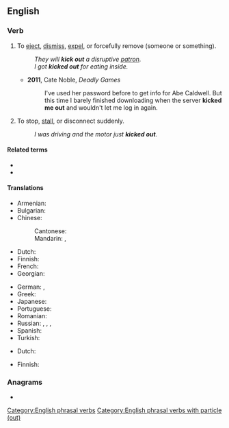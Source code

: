 {{also|kickout|kick-out}}
==English==

===Verb===
{{en-verb|kicks out|kicking out|kicked out}}

# {{lb|en|idiomatic}} To [[eject]], [[dismiss]], [[expel]], or forcefully remove (someone or something).
#: ''They will '''kick out''' a disruptive [[patron]].''
#: ''I got '''kicked out''' for eating inside.''
#* '''2011''', Cate Noble, ''Deadly Games''
#*: I've used her password before to get info for Abe Caldwell. But this time I barely finished downloading when the server '''kicked me out''' and wouldn't let me log in again.
# {{lb|en|idiomatic}} To stop, [[stall]], or disconnect suddenly.
#: ''I was driving and the motor just '''kicked out'''.''

====Related terms====
* {{l|en|kick}}
* {{l|en|kick in}}

====Translations====
{{trans-top|eject, throw out, or forcefully remove}}
* Armenian: {{t+|hy|վռնդել}}
* Bulgarian: {{t-needed|bg}}
* Chinese:
*: Cantonese: {{t|yue|趕走|tr=gon2 zau2|sc=Hani}}
*: Mandarin: {{t+|cmn|趕走|sc=Hani}}, {{t+|cmn|赶走|tr=gǎnzǒu|sc=Hani}}
* Dutch: {{t|nl|eruit trappen}}
* Finnish: {{t|fi|heittää ulos}}
* French: {{t|fr|foutre dehors}}
* Georgian: {{t-needed|ka}}
{{trans-mid}}
* German: {{t|de|rauswerfen}}, {{t|de|rausschmeißen}}
* Greek: {{t+|el|βγάζω}}
* Japanese: {{t|ja|追い出す|tr=おいだす, oidasu|sc=Jpan}}
* Portuguese: {{t+|pt|expulsar}}
* Romanian: {{t-needed|ro}}
* Russian: {{t+|ru|вышвы́ривать|impf}}, {{t+|ru|вы́швырнуть|pf}}, {{t|ru|[[выгоня́ть]] [[пинок|пинка́ми]]|impf}}, {{t|ru|[[вы́гнать]] [[пинок|пинка́ми]]|pf}}
* Spanish: {{t+|es|echar}}
* Turkish: {{t-needed|tr}}
{{trans-bottom}}

{{trans-top|stop, stall, or disconnect suddenly}}
* Dutch: {{t|nl|er de brui aan geven}}
{{trans-mid}}
* Finnish: {{t+|fi|pysähtyä}}
{{trans-bottom}}

===Anagrams===
* {{anagrams|en|outkick}}

[[Category:English phrasal verbs]]
[[Category:English phrasal verbs with particle (out)]]